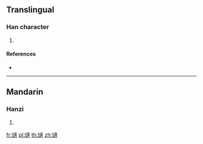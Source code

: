 ==Translingual==

===Han character===
{{Han char|rn=96|rad=玉|as=15|sn=19|four=10132|canj=MGYYB}}

# {{defn|Han|sort=玉15}}

====References====
* {{Han ref|kx=0745.040|dkj=21333|dj=1153.190|hdz=21145.090|uh=74CB|ud=29899|bh=F273|bd=62067}}

----

==Mandarin==

===Hanzi===
{{cmn-hanzi|pin=[[bó]] ([[bo2]]), [[zhé]] ([[zhe2]])|wg=po<sup>2</sup>, che<sup>2</sup>}}

# {{defn|lang=cmn|sort=玉15}}

[[fr:瓋]]
[[pl:瓋]]
[[th:瓋]]
[[zh:瓋]]